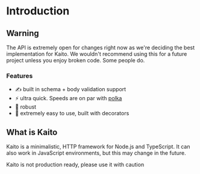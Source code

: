 
# Introduction

## Warning

The API is extremely open for changes right now as we're deciding the best implementation for Kaito.
We wouldn't recommend using this for a future project unless you enjoy broken code. Some people do.

### Features

- ✍ built in schema + body validation support
- ⚡ ultra quick. Speeds are on par with [polka](https://www.npmjs.com/package/polka)
- 💪 robust
- 💨 extremely easy to use, built with decorators

## What is Kaito

Kaito is a minimalistic, HTTP framework for Node.js and TypeScript. It can also work in JavaScript environments, but
this may change in the future.

<Callout emoji="⚠">Kaito is not production ready, please use it with caution</Callout>
